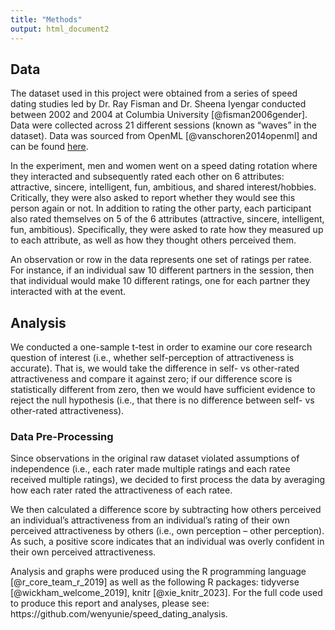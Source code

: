 ```yaml
---
title: "Methods"
output: html_document2
---
```


## Data

The dataset used in this project were obtained from a series of speed dating studies led by Dr. Ray Fisman and Dr. Sheena Iyengar conducted between 2002 and 2004 at Columbia University [@fisman2006gender]. Data were collected across 21 different sessions (known as “waves” in the dataset). Data was sourced from OpenML [@vanschoren2014openml] and can be found [here](http://www.stat.columbia.edu/~gelman/arm/examples/speed.dating/).

In the experiment, men and women went on a speed dating rotation where they interacted and subsequently rated each other on 6 attributes: attractive, sincere, intelligent, fun, ambitious, and shared interest/hobbies. Critically, they were also asked to report whether they would see this person again or not. In addition to rating the other party, each participant also rated themselves on 5 of the 6 attributes (attractive, sincere, intelligent, fun, ambitious). Specifically, they were asked to rate how they measured up to each attribute, as well as how they thought others perceived them.

An observation or row in the data represents one set of ratings per ratee. For instance, if an individual saw 10 different partners in the session, then that individual would make 10 different ratings, one for each partner they interacted with at the event.


## Analysis

We conducted a one-sample t-test in order to examine our core research question of interest (i.e., whether self-perception of attractiveness is accurate). That is, we would take the difference in self- vs other-rated attractiveness and compare it against zero; if our difference score is statistically different from zero, then we would have sufficient evidence to reject the null hypothesis (i.e., that there is no difference between self- vs other-rated attractiveness). 

### Data Pre-Processing

Since observations in the original raw dataset violated assumptions of independence (i.e., each rater made multiple ratings and each ratee received multiple ratings), we decided to first process the data by averaging how each rater rated the attractiveness of each ratee. 

We then calculated a difference score by subtracting how others perceived an individual’s attractiveness from an individual’s rating of their own perceived attractiveness by others (i.e., own perception – other perception). As such, a positive score indicates that an individual was overly confident in their own perceived attractiveness.

Analysis and graphs were produced using the R programming language [@r_core_team_r_2019] as well as the following R packages: tidyverse [@wickham_welcome_2019], knitr [@xie_knitr_2023]. For the full code used to produce this report and analyses, please see: https://github.com/wenyunie/speed_dating_analysis.



